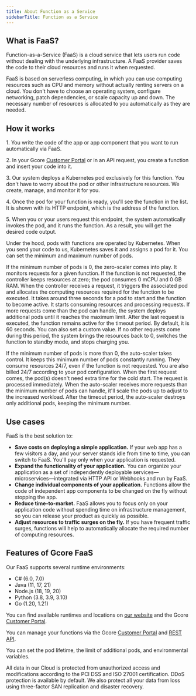 ---
title: About Function as a Service
sidebarTitle: Function as a Service
---

## What is FaaS?

Function-as-a-Service (FaaS) is a cloud service that lets users run code without dealing with the underlying infrastructure. A FaaS provider saves the code to their cloud resources and runs it when requested.

FaaS is based on serverless computing, in which you can use computing resources such as CPU and memory without actually renting servers on a cloud. You don't have to choose an operating system, configure networking, patch dependencies, or scale capacity up and down. The necessary number of resources is allocated to you automatically as they are needed.

## How it works

1\. You write the code of the app or app component that you want to run automatically via FaaS.

2\. In your Gcore [Customer Portal](https://cloud.gcore.com/cloud) or in an API request, you create a function and insert your code into it.

3\. Our system deploys a Kubernetes pod exclusively for this function. You don't have to worry about the pod or other infrastructure resources. We create, manage, and monitor it for you.

4\. Once the pod for your function is ready, you'll see the function in the list. It is shown with its HTTP endpoint, which is the address of the function.

5\. When you or your users request this endpoint, the system automatically invokes the pod, and it runs the function. As a result, you will get the desired code output.

Under the hood, pods with functions are operated by Kubernetes. When you send your code to us, Kubernetes saves it and assigns a pod for it. You can set the minimum and maximum number of pods.

If the minimum number of pods is 0, the zero-scaler comes into play. It monitors requests for a given function. If the function is not requested, the controller keeps resources at zero; the pod consumes 0 mCPU and 0 GB RAM. When the controller receives a request, it triggers the associated pod and allocates the computing resources required for the function to be executed. It takes around three seconds for a pod to start and the function to become active. It starts consuming resources and processing requests. If more requests come than the pod can handle, the system deploys additional pods until it reaches the maximum limit. After the last request is executed, the function remains active for the timeout period. By default, it is 60 seconds. You can also set a custom value. If no other requests come during this period, the system brings the resources back to 0, switches the function to standby mode, and stops charging you.

If the minimum number of pods is more than 0, the auto-scaler takes control. It keeps this minimum number of pods constantly running. They consume resources 24/7, even if the function is not requested. You are also billed 24/7 according to your pod configuration. When the first request comes, the pod(s) doesn't need extra time for the cold start. The request is processed immediately. When the auto-scaler receives more requests than the minimum number of pods can handle, it'll scale the pods up to adjust to the increased workload. After the timeout period, the auto-scaler destroys only additional pods, keeping the minimum number.

## Use cases

FaaS is the best solution to:

  * **Save costs on deploying a simple application.** If your web app has a few visitors a day, and your server stands idle from time to time, you can switch to FaaS. You'll pay only when your application is requested.
  * **Expand the functionality of your application.** You can organize your application as a set of independently deployable services—microservices—integrated via HTTP API or Webhooks and run by FaaS.
  * **Change individual components of your application.** Functions allow the code of independent app components to be changed on the fly without stopping the app.
  * **Reduce time-to-market.** FaaS allows you to focus only on your application code without spending time on infrastructure management, so you can release your product as quickly as possible.
  * **Adjust resources to traffic surges on the fly.** If you have frequent traffic surges, functions will help to automatically allocate the required number of computing resources.



## Features of Gcore FaaS

Our FaaS supports several runtime environments:

  * C# (6.0, 7.0)
  * Java (11, 17, 21)
  * Node.js (18, 19, 20)
  * Python (3.8, 3.9, 3.10)
  * Go (1.20, 1.21)



You can find available runtimes and locations on [our website](https://gcore.com/cloud/faas) and the Gcore [Customer Portal](https://cloud.gcore.com/cloud).

You can manage your functions via the Gcore [Customer Portal](https://cloud.gcore.com/cloud) and [REST API](https://api.gcore.com/docs/cloud).

You can set the pod lifetime, the limit of additional pods, and environmental variables.

All data in our Cloud is protected from unauthorized access and modifications according to the PCI DSS and ISO 27001 certification. DDoS protection is available by default. We also protect all your data from loss using three-factor SAN replication and disaster recovery.